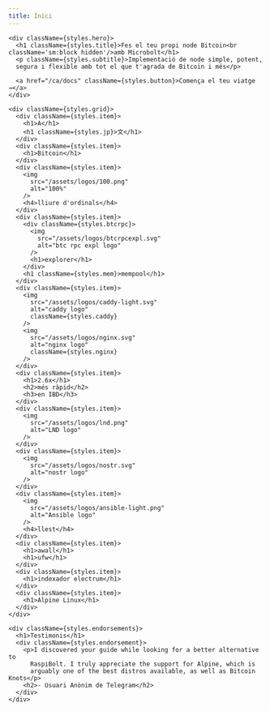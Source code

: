 ```yaml
---
title: Inici
---
```



<div className="home-content">

  <div className={styles.homeContent}>

    <div className={styles.hero}>
      <h1 className={styles.title}>Fes el teu propi node Bitcoin<br className='sm:block hidden'/>amb Microbolt</h1>
      <p className={styles.subtitle}>Implementació de node simple, potent,
      segura i flexible amb tot el que t'agrada de Bitcoin i més</p>

      <a href="/ca/docs" className={styles.button}>Comença el teu viatge →</a>
    </div>

    <div className={styles.grid}>
      <div className={styles.item}>
        <h1>A</h1>
        <h1 className={styles.jp}>文</h1>
      </div>
      <div className={styles.item}>
        <h1>Bitcoin</h1>
      </div>
      <div className={styles.item}>
        <img
          src="/assets/logos/100.png"
          alt="100%"
        />
        <h4>lliure d'ordinals</h4>
      </div>
      <div className={styles.item}>
        <div className={styles.btcrpc}>
          <img
            src="/assets/logos/btcrpcexpl.svg"
            alt="btc rpc expl logo"
          />
          <h1>explorer</h1>
        </div>
        <h1 className={styles.mem}>mempool</h1>
      </div>
      <div className={styles.item}>
        <img
          src="/assets/logos/caddy-light.svg"
          alt="caddy logo"
          className={styles.caddy}
        />
        <img
          src="/assets/logos/nginx.svg"
          alt="nginx logo"
          className={styles.nginx}
        />
      </div>
      <div className={styles.item}>
        <h1>2.6x</h1>
        <h2>més ràpid</h2>
        <h3>en IBD</h3>
      </div>
      <div className={styles.item}>
        <img
          src="/assets/logos/lnd.png"
          alt="LND logo"
        />
      </div>
      <div className={styles.item}>
        <img
          src="/assets/logos/nostr.svg"
          alt="nostr logo"
        />
      </div>
      <div className={styles.item}>
        <img
          src="/assets/logos/ansible-light.png"
          alt="Ansible logo"
        />
        <h4>llest</h4>
      </div>
      <div className={styles.item}>
        <h1>awall</h1>
        <h1>ufw</h1>
      </div>
      <div className={styles.item}>
        <h1>indexador electrum</h1>
      </div>
      <div className={styles.item}>
        <h1>Alpine Linux</h1>
      </div>
    </div>

    <div className={styles.endorsements}>
      <h1>Testimonis</h1>
      <div className={styles.endorsement}>
        <p>I discovered your guide while looking for a better alternative to
          RaspiBolt. I truly appreciate the support for Alpine, which is
          arguably one of the best distros available, as well as Bitcoin Knots</p>
        <h2>- Usuari Anònim de Telegram</h2>
      </div>
    </div>

  </div>

</div>